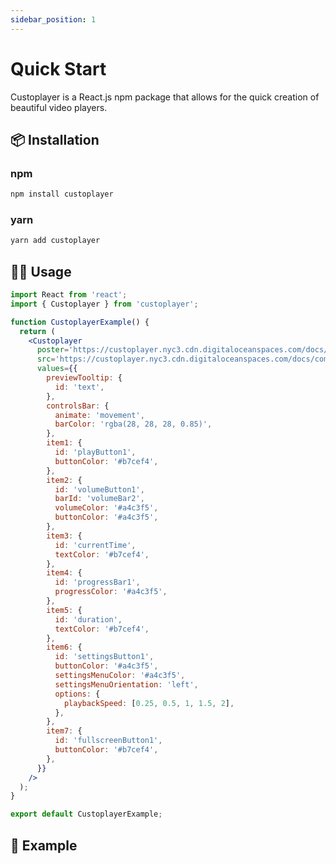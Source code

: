 ```yaml
---
sidebar_position: 1
---
```



# Quick Start

Custoplayer is a React.js npm package that allows for the quick creation of beautiful video players.

## 📦 Installation

### npm

```bash
npm install custoplayer
```

### yarn

```bash
yarn add custoplayer
```

## 🧑‍💻 Usage

```jsx
import React from 'react';
import { Custoplayer } from 'custoplayer';

function CustoplayerExample() {
  return (
    <Custoplayer
      poster='https://custoplayer.nyc3.cdn.digitaloceanspaces.com/docs/custoplayer-demo-poster.png'
      src='https://custoplayer.nyc3.cdn.digitaloceanspaces.com/docs/compressed-custoplayer-demo.mp4'
      values={{
        previewTooltip: {
          id: 'text',
        },
        controlsBar: {
          animate: 'movement',
          barColor: 'rgba(28, 28, 28, 0.85)',
        },
        item1: {
          id: 'playButton1',
          buttonColor: '#b7cef4',
        },
        item2: {
          id: 'volumeButton1',
          barId: 'volumeBar2',
          volumeColor: '#a4c3f5',
          buttonColor: '#a4c3f5',
        },
        item3: {
          id: 'currentTime',
          textColor: '#b7cef4',
        },
        item4: {
          id: 'progressBar1',
          progressColor: '#a4c3f5',
        },
        item5: {
          id: 'duration',
          textColor: '#b7cef4',
        },
        item6: {
          id: 'settingsButton1',
          buttonColor: '#a4c3f5',
          settingsMenuColor: '#a4c3f5',
          settingsMenuOrientation: 'left',
          options: {
            playbackSpeed: [0.25, 0.5, 1, 1.5, 2],
          },
        },
        item7: {
          id: 'fullscreenButton1',
          buttonColor: '#b7cef4',
        },
      }}
    />
  );
}

export default CustoplayerExample;
```

## 🎥 Example

<CustoplayerExample />
